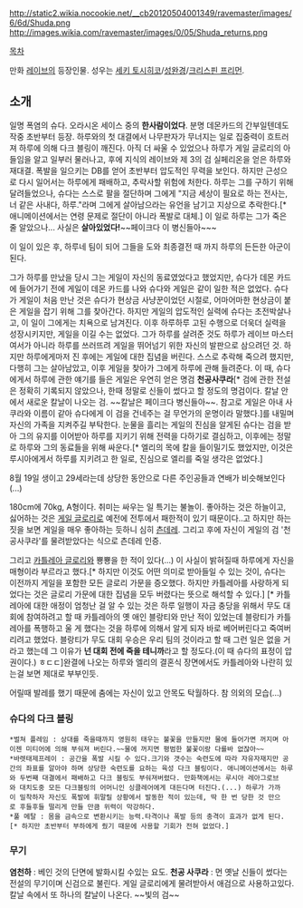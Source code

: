 http://static2.wikia.nocookie.net/__cb20120504001349/ravemaster/images/6/6d/Shuda.png
http://images.wikia.com/ravemaster/images/0/05/Shuda_returns.png

[[목차]]

만화 [[레이브(만화)|레이브]]의 등장인물. 성우는 [[세키 토시히코]]/[[성완경]]/[[크리스핀 프리먼]].

== 소개 ==
일명 폭염의 슈다.
오라시온 세이스 중의 '''한사람이었다'''. 분명 데몬카드의 간부일텐데도 작중 초반부터 등장. 하루와의 첫 대결에서 나무판자가 무너지는 일로 집중력이 흐트러져 하루에 의해 다크 블링이 깨진다. 아직 더 싸울 수 있었으나 하루가 게일 글로리의 아들임을 알고 일부러 물러나고, 후에 지식의 레이브와 제 3의 검 실페리온을 얻은 하루와 재대결. 폭발을 일으키는 DB를 얻어 초반부터 압도적인 무력을 보인다. 하지만 근성으로 다시 일어서는 하루에게 패배하고, 추락사할 위험에 처한다. 하루는 그를 구하기 위해 달려들었으나, 슈다는 스스로 팔을 절단하며 그에게 "지금 세상이 필요로 하는 전사는, 너 같은 사내다, 하루."라며 그에게 살아남으라는 유언을 남기고 지상으로 추락한다.[* 애니메이션에서는 연령 문제로 절단이 아니라 폭발로 대체.] 이 일로 하루는 그가 죽은 줄 알았으나... 사실은 '''살아있었다!'''~~페이크다 이 병신들아~~~

이 일이 있은 후, 하루네 팀이 되어 그들을 도와 최종결전 때 까지 하루의 든든한 아군이 된다.

그가 하루를 만났을 당시 그는 게일이 자신의 동료였었다고 했었지만, 슈다가 데몬 카드에 들어가기 전에 게일이 데몬 카드를 나와 슈다와 게일은 같이 일한 적은 없었다. 슈다가 게일이 처음 만난 것은 슈다가 현상금 사냥꾼이었던 시절로, 어마어마한 현상금이 붙은 게일을 잡기 위해 그를 찾아간다. 하지만 게일의 압도적인 실력에 슈다는 초전박살나고, 이 일이 그에게는 치욕으로 남겨진다. 이후 하루하루 고된 수행으로 더욱더 실력을 성장시키지만, 게일을 이길 수는 없었다. 그가 하루를 살려준 것도 하루가 레이브 마스터여서가 아니라 하루를 쓰러뜨려 게일을 뛰어넘기 위한 자신의 발판으로 삼으려던 것. 하지만 하루에게마저 진 후에는 게일에 대한 집념을 버린다. 스스로 추락해 죽으려 했지만, 다행히 그는 살아남았고, 이후 게일을 찾아가 그에게 하루에 관해 들려준다. 이 때, 슈다에게서 하루에 관한 얘기를 들은 게일은 우연히 얻은 명검 '''천공사쿠라'''[* 검에 관한 전설은 정확히 기록되지 않았으나, 한때 정말로 신들이 썼다고 할 정도의 명검이다. 칼날 안에서 새로운 칼날이 나오는 검. ~~칼날은 페이크다 병신들아~~. 참고로 게일은 아내 사쿠라와 이름이 같아 슈다에게 이 검을 건네주는 걸 무언가의 운명이라 말했다.]를 내밀며 자신의 가족을 지켜주길 부탁한다. 눈물을 흘리는 게일의 진심을 알게된 슈다는 검을 받아 그의 유지를 이어받아 하루를 지키기 위해 전력을 다하기로 결심하고, 이후에는 정말로 하루와 그의 동료들을 위해 싸운다.[* 엘리의 목에 칼을 들이밀기도 했었지만, 이것은 루시아에게서 하루를 지키려고 한 일로, 진심으로 엘리를 죽일 생각은 없었다.]

8월 19일 생이고 29세라는데 상당한 동안으로 다른 주인공들과 연배가 비슷해보인다(...)

180cm에 70kg, A형이다. 취미는 싸우는 일 특기는 불놀이. 좋아하는 것은 하늘이고, 싫어하는 것은 [[게일 글로리]]로 예전에 전투에서 패한적이 있기 때문이다..고 하지만 하는짓을 보면 게일을 매우 좋아하는 듯하니 심히 [[츤데레]]. 그리고 후에 자신이 게일의 검 '천공사쿠라'를 물려받았다는 식으로 츤데레 인증.

그리고 [[카틀레아 글로리]]와 뿅뿅을 한 적이 있다(...) 이 사실이 밝혀질때 하루에게 자신을 매형이라 부르라고 했다.[* 하지만 이것도 어떤 의미로 받아들일 수 있는 것이, 슈다는 이전까지 게일을 포함한 모든 글로리 가문을 증오했다. 하지만 카틀레아를 사랑하게 되었다는 것은 글로리 가문에 대한 집념을 모두 버렸다는 뜻으로 해석할 수 있다.] [* 카틀레아에 대한 애정이 엄청난 걸 알 수 있는 것은 하루 일행이 자금 충당을 위해서 무도 대회에 참여하려고 할 때 카틀레아의 옛 애인 블랑티와 만난 적이 있었는데 블랑티가 카틀레아를 폭행하고 울 게 했다는 것을 하루에 의해서 알게 되자 바로 베어버린다고 죽여버리려고 했었다. 블랑티가 무도 대회 우승은 우리 팀의 것이라고 할 때 그런 일은 없을 거라고 했는데 그 이유가 '''넌 대회 전에 죽을 테니까'''라고 할 정도다.(이 때 슈다의 표정이 압권이다.) ㅎㄷㄷ]완결에 나오는 하루와 엘리의 결혼식 장면에서도 카틀레아와 나란히 있는걸 보면 제대로 부부인듯. 

어릴때 발레를 했기 때문에 춤에는 자신이 있고 안목도 탁월하다. 참 의외의 모습(...)

=== 슈다의 다크 블링 ===
 *벌쳐 플레임 : 상대를 죽을때까지 영원히 태우는 불꽃을 만들지만 물에 들어가면 꺼지며 아이젠 미티어에 의해 부숴져 버린다.~~물에 꺼지면 평범한 불꽃이랑 다를바 없잖아~~
 *바렛태제프레이 : 공간을 폭발 시킬 수 있다.크기와 갯수는 숙련도에 따라 자유자재지만 공간의 좌표를 알아야 하며 상당한 숙련도를 요하는 육성 다크 블링이다. 애니메이션에서는 하루와 두번째 대결에서 패배하고 다크 블링도 부숴져버렸다. 만화책에서는 루시아 레아그로브와 대치도중 모든 다크블링의 어머니인 싱클레어에게 대든다며 터진다.(...) 하루가 가까이 밀착하자 자신도 폭발에 휘말릴 상황에서 발동한 적이 있는데, 딱 한 번 당한 것 만으로 후들후들 떨리게 만들 만큼 위력이 막강하다.
 *풀 메탈 : 몸을 금속으로 변환시키는 능력.타격이나 폭발 등의 충격이 효과가 없게 된다.[* 하지만 초반부터 부하에게 줬기 때문에 사용할 기회가 전혀 없었다.]

=== 무기 ===
'''염천하''' : 베인 것의 단면에 발화시킬 수있는 요도.
'''천공 사쿠라''' : 먼 옛날 신들이 썼다는 전설의 무기이며 신검으로 불린다. 게일 글로리에게 물려받아서 애검으로 사용하고있다. 칼날 속에서 또 하나의 칼날이 나온다. ~~빛의 검~~

